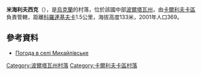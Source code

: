 {{coord|49|31|6|N|35|7|3|E|scale:100000_region:UA|display=title}}

'''米海利夫西克'''（{{lang-uk|Михайлівське}}），是[[烏克蘭|烏克蘭]]的村落，位於該國中部[[波爾塔瓦州|波爾塔瓦州]]，由[[卡爾利夫卡區|卡爾利夫卡區]]負責管轄，距離[[科羅連基夫卡|科羅連基夫卡]]1.5公里，海拔高度133米，2001年人口369。

==參考資料==
* [http://weather.in.ua/ua/poltavskaja/15960 Погода в селі Михайлівське] {{Wayback|url=http://weather.in.ua/ua/poltavskaja/15960 |date=20111219184715 }}

{{DEFAULTSORT:Михайлівське}}
[[Category:波爾塔瓦州村落|Category:波爾塔瓦州村落]]
[[Category:卡爾利夫卡區村落|Category:卡爾利夫卡區村落]]


{{Poltava-geo-stub}}